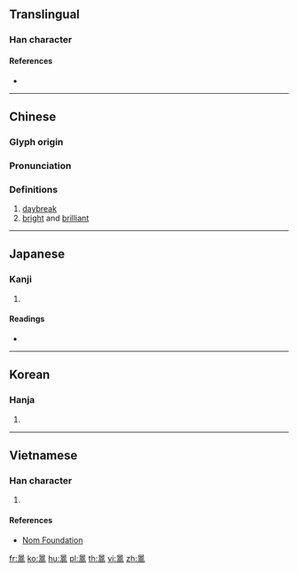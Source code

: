 ==Translingual==

===Han character===
{{Han char|rn=72|rad=日|as=10|sn=14|four=60227|canj=AYRB|ids=⿱日高}}

====References====
* {{Han ref|kx=0498.430|dkj=14089|dj=0867.210|hdz=21530.160|uh=66A0|ud=26272|bh=E1F7|bd=57847}}

----

==Chinese==
{{zh-forms}}

===Glyph origin===
{{Han etym}}

===Pronunciation===
{{zh-pron
|m=gǎo
|c=gou2
|mc=y
|oc=y
|ma=
|cat=n,a
}}

===Definitions===
{{zh-hanzi}}

# [[daybreak]]
# [[bright]] and [[brilliant]]

----

==Japanese==

===Kanji===
{{ja-kanji|grade=|rs=日10}}

# {{defn|lang=ja|sort=日10}}

====Readings====
* {{ja-readings|on=[[こう]] (kō)|kun=}}

----

==Korean==

===Hanja===
{{ko-hanja|hangeul=[[고]], [[호]]|eumhun=|rv=go, ho|mr=ko, ho|y=ko, ho}}

# {{defn|lang=ko|sort=日10}}

----

==Vietnamese==

===Han character===
{{vi-readings|rs=日10|hanviet=hạo}}

# {{defn|lang=vi|sort=日10}}

====References====
* [http://nomfoundation.org/common/nom_details.php?codepoint=66a0 Nom Foundation]

[[fr:暠]]
[[ko:暠]]
[[hu:暠]]
[[pl:暠]]
[[th:暠]]
[[vi:暠]]
[[zh:暠]]